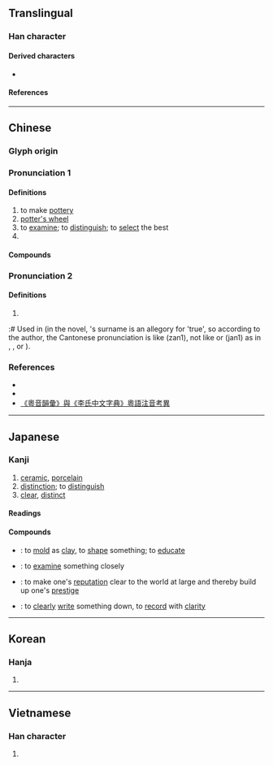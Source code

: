 {{character info}}
==Translingual==

===Han character===
{{Han char|rn=98|rad=瓦|as=09|sn=13|four=11117|canj=MGMVN,XMGMV|ids=⿰垔瓦}}

====Derived characters====
* {{l|mul|[[薽]], [[籈]]}}

====References====
{{Han ref|kx=0750.230|dkj=21557|dj=1158.360|hdz=21427.140|uh=7504}}

----

==Chinese==
{{zh-forms}}

===Glyph origin===
{{Han etym}}

===Pronunciation 1===
{{zh-pron
|m=zhēn
|c=jan1,zan1
|md=ĭng
|mn=chin
|mn-t=ing1/êng1
|mn-t_note=êng1 - Jieyang
|mc=y
|oc=y
|cat=v,n,pn
}}

====Definitions====
{{zh-hanzi}}

# to make [[pottery]]
# [[potter's wheel]]
# to [[examine]]; to [[distinguish]]; to [[select]] the best
# {{surname|zh}}

====Compounds====
{{zh-der|推薦甄選|教師甄試|甄別|甄后|甄奇錄異|甄審|甄才品能|甄拔|甄汰|甄煩就簡|甄用|甄藻|甄訓|甄試|甄選|甄陶|陶甄}}

===Pronunciation 2===
{{zh-pron
|m=zhēn
|c=zan1
|mn=chin
|mc=1
|oc=y
|cat=v,n,pn
}}

====Definitions====
{{zh-hanzi}}

# {{surname|zh}}
:# Used in {{zh-l|紅樓夢}} (in the novel, {{zh-l|甄寶玉}}'s surname is an allegory for 'true', so according to the {{zh-l|粵音韻彙}} author, the Cantonese pronunciation is like {{zh-l|真}} (zan1), not like {{zh-l|因}} or {{zh-l|欣}} (jan1) as in {{pedialink|Donnie Yen|disp=甄子丹}}, {{pedialink|Jenny Tseng|disp=甄妮}}, or {{pedialink|Martin Yan|disp=甄文達}}).

===References===
* {{R:yue:Hanzi}}
* {{R:nan:thcwdq}}
* [http://www.ny.edu.hk/web/cht/hkbc_journal/HKBC_11th%20Journal/17-420.pdf 《粵音韻彙》與《李氏中文字典》粵語注音考異]

----

==Japanese==

===Kanji===
{{ja-kanji|grade=|rs=瓦09}}

# [[ceramic]], [[porcelain]]
# [[distinction]]; to [[distinguish]]
# [[clear]], [[distinct]]

====Readings====
{{ja-readings
|goon=けん, しん
|kanon=けん, しん
|kun=すえ-
}}

====Compounds====
{{der-top|Compounds}}
* {{ja-r|甄陶|けんとう}}: to [[mold]] as [[clay]], to [[shape]] something; to [[educate]]
* {{ja-r|甄別|けんべつ}}: to [[examine]] something closely
* {{ja-r|甄揚|けんよう}}: to make one's [[reputation]] clear to the world at large and thereby build up one's [[prestige]]
* {{ja-r|甄録|けんろく}}: to [[clearly]] [[write]] something down, to [[record]] with [[clarity]]
{{der-bottom}}

----

==Korean==

===Hanja===
{{ko-hanja|hangeul=[[견]], [[진]]|eumhun=|rv=gyeon, jin|mr=kyŏn, chin|y=kyen, cin}}

# {{rfdef|ko|sort=瓦09}}

----

==Vietnamese==

===Han character===
{{vi-readings|reading=chân, nhân|rs=瓦09}}

# {{rfdef|vi|sort=瓦09}}